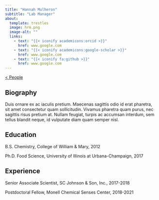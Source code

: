 ```yaml
---
title: "Hannah Mulheron"
subtitle: "Lab Manager"
about:
  template: trestles
  image: hrm.png
  image-alt: ""
  links:
    - text: "{{< iconify academicons:orcid >}}"
      href: www.google.com
    - text: "{{< iconify academicons:google-scholar >}}"
      href: www.google.com
    - text: "{{< iconify fa:github >}}"
      href: www.google.com
---
```

[< People](/people/index.html)

## Biography
Duis ornare ex ac iaculis pretium. Maecenas sagittis odio id erat pharetra, sit amet consectetur quam sollicitudin. Vivamus pharetra quam purus, nec sagittis risus pretium at. Nullam feugiat, turpis ac accumsan interdum, sem tellus blandit neque, id vulputate diam quam semper nisl.

## Education
B.S. Chemistry, College of William & Mary, 2012

Ph.D. Food Science, University of Illinois at Urbana-Champaign, 2017

## Experience
Senior Associate Scientist, SC Johnson & Son, Inc., 2017-2018

Postdoctoral Fellow, Monell Chemical Senses Center, 2018-2021